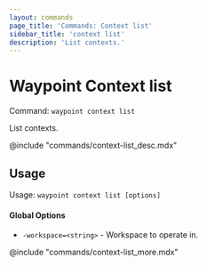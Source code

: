 ```yaml
---
layout: commands
page_title: 'Commands: Context list'
sidebar_title: 'context list'
description: 'List contexts.'
---
```


# Waypoint Context list

Command: `waypoint context list`

List contexts.

@include "commands/context-list_desc.mdx"

## Usage

Usage: `waypoint context list [options]`

#### Global Options

- `-workspace=<string>` - Workspace to operate in.

@include "commands/context-list_more.mdx"
